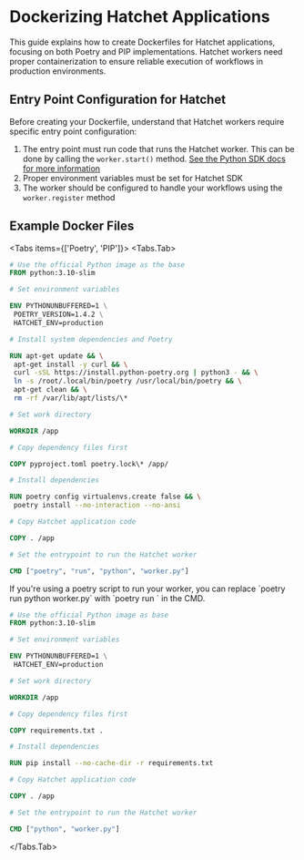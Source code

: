 
# Dockerizing Hatchet Applications

This guide explains how to create Dockerfiles for Hatchet applications, focusing on both Poetry and PIP implementations. Hatchet workers need proper containerization to ensure reliable execution of workflows in production environments.

## Entry Point Configuration for Hatchet

Before creating your Dockerfile, understand that Hatchet workers require specific entry point configuration:

1. The entry point must run code that runs the Hatchet worker. This can be done by calling the `worker.start()` method. [See the Python SDK docs for more information](./worker.mdx#starting-a-worker)
2. Proper environment variables must be set for Hatchet SDK
3. The worker should be configured to handle your workflows using the `worker.register` method

## Example Docker Files

<Tabs items={['Poetry', 'PIP']}>
  <Tabs.Tab>

```dockerfile
# Use the official Python image as the base
FROM python:3.10-slim

# Set environment variables

ENV PYTHONUNBUFFERED=1 \
 POETRY_VERSION=1.4.2 \
 HATCHET_ENV=production

# Install system dependencies and Poetry

RUN apt-get update && \
 apt-get install -y curl && \
 curl -sSL https://install.python-poetry.org | python3 - && \
 ln -s /root/.local/bin/poetry /usr/local/bin/poetry && \
 apt-get clean && \
 rm -rf /var/lib/apt/lists/\*

# Set work directory

WORKDIR /app

# Copy dependency files first

COPY pyproject.toml poetry.lock\* /app/

# Install dependencies

RUN poetry config virtualenvs.create false && \
 poetry install --no-interaction --no-ansi

# Copy Hatchet application code

COPY . /app

# Set the entrypoint to run the Hatchet worker

CMD ["poetry", "run", "python", "worker.py"]

```

<Callout type="info">
    If you're using a poetry script to run your worker, you can replace `poetry run python worker.py` with `poetry run <script-name>` in the CMD.
</Callout>
  </Tabs.Tab>
  <Tabs.Tab>

```dockerfile
# Use the official Python image as base
FROM python:3.10-slim

# Set environment variables

ENV PYTHONUNBUFFERED=1 \
 HATCHET_ENV=production

# Set work directory

WORKDIR /app

# Copy dependency files first

COPY requirements.txt .

# Install dependencies

RUN pip install --no-cache-dir -r requirements.txt

# Copy Hatchet application code

COPY . /app

# Set the entrypoint to run the Hatchet worker

CMD ["python", "worker.py"]

```

  </Tabs.Tab>
</Tabs>

